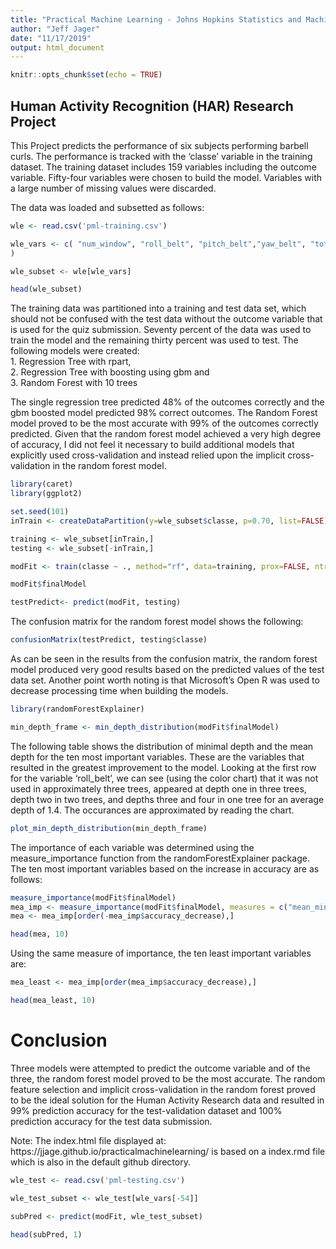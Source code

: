 ```yaml
---
title: "Practical Machine Learning - Johns Hopkins Statistics and Machine Learning Specialization "
author: "Jeff Jager"
date: "11/17/2019"
output: html_document
---
```


```r
knitr::opts_chunk$set(echo = TRUE)
```

## Human Activity Recognition (HAR) Research Project

This Project predicts the performance of six subjects performing barbell curls. The performance is tracked with the 'classe' variable in the training dataset. The training dataset includes 159 variables including the outcome variable.
Fifty-four variables were chosen to build the model. Variables with a large number of missing values were discarded.  

The data was loaded and subsetted as follows:
```r

wle <- read.csv('pml-training.csv')

wle_vars <- c( "num_window", "roll_belt", "pitch_belt","yaw_belt", "total_accel_belt", "gyros_belt_x", "gyros_belt_y", "gyros_belt_z", "accel_belt_x", "accel_belt_y", "accel_belt_z", "magnet_belt_x", "magnet_belt_y", "magnet_belt_z", "roll_arm", "pitch_arm", "yaw_arm", "total_accel_arm", "gyros_arm_x", "gyros_arm_y", "gyros_arm_z", "accel_arm_x", "accel_arm_y", "accel_arm_z", "magnet_arm_x", "magnet_arm_y", "magnet_arm_z", "roll_dumbbell", "pitch_dumbbell", "yaw_dumbbell", "total_accel_dumbbell", "gyros_dumbbell_x", "gyros_dumbbell_y", 	"gyros_dumbbell_z", "accel_dumbbell_x", "accel_dumbbell_y", "accel_dumbbell_z", "magnet_dumbbell_x", "magnet_dumbbell_y", "magnet_dumbbell_z", "roll_forearm", "pitch_forearm", "yaw_forearm", "total_accel_forearm", "gyros_forearm_x", "gyros_forearm_y", "gyros_forearm_z", "accel_forearm_x", "accel_forearm_y", "accel_forearm_z", "magnet_forearm_x", "magnet_forearm_y", "magnet_forearm_z", "classe"
)

wle_subset <- wle[wle_vars]

head(wle_subset)

```

The training data was partitioned into a training and test data set, which should not be confused with the test data without the outcome variable that is used for the quiz submission. Seventy percent of the data was used to train the model and the remaining thirty percent was used to test. The following models were created:  
    1. Regression Tree with rpart,   
    2. Regression Tree with boosting using gbm and   
    3. Random Forest with 10 trees   
  
The single regression tree predicted 48% of the outcomes correctly and the gbm boosted model predicted 98% correct outcomes.  The Random Forest model proved to be the most accurate with 99% of the outcomes correctly predicted.  Given that the random forest model achieved a very high degree of accuracy, I did not feel it necessary to build additional models that explicitly used cross-validation and instead relied upon the implicit cross-validation in the random forest model.
```r
library(caret)
library(ggplot2)

set.seed(101)
inTrain <- createDataPartition(y=wle_subset$classe, p=0.70, list=FALSE)

training <- wle_subset[inTrain,]
testing <- wle_subset[-inTrain,]

modFit <- train(classe ~ ., method="rf", data=training, prox=FALSE, ntree=10, allowParallel=TRUE, localImp = TRUE)

modFit$finalModel

testPredict<- predict(modFit, testing)
```

The confusion matrix for the random forest model shows the following:
```r
confusionMatrix(testPredict, testing$classe)

```
As can be seen in the results from the confusion matrix, the random forest model produced very good results based on the predicted values of the test data set. Another point worth noting is that Microsoft's Open R was used to decrease processing time when building the models. 



```r
library(randomForestExplainer)

min_depth_frame <- min_depth_distribution(modFit$finalModel)
```

The following table shows the distribution of minimal depth and the mean depth for the ten most important variables. These are the variables that resulted in the greatest improvement to the model. Looking at the first row for the variable 'roll_belt', we can see (using the color chart) that it was not used in approximately three trees, appeared at depth one in three trees, depth two in two trees, and depths three and four in one tree for an average depth of 1.4. The occurances are approximated by reading the chart.
```r
plot_min_depth_distribution(min_depth_frame)
```

The importance of each variable was determined using the measure_importance function from the randomForestExplainer package. The ten most important variables based on the increase in accuracy are as follows:
```r
measure_importance(modFit$finalModel)
mea_imp <- measure_importance(modFit$finalModel, measures = c("mean_min_depth", "no_of_trees", "times_a_root", "accuracy_decrease"))
mea <- mea_imp[order(-mea_imp$accuracy_decrease),]
```

```r
head(mea, 10)
```

Using the same measure of importance, the ten least important variables are:
```r
mea_least <- mea_imp[order(mea_imp$accuracy_decrease),]
```

```r
head(mea_least, 10)

```

# Conclusion

Three models were attempted to predict the outcome variable and of the three, the random forest model proved to be the most accurate.  The random feature selection and implicit cross-validation in the random forest proved to be the ideal solution for the Human Activity Research data and resulted in 99% prediction accuracy for the test-validation dataset and 100% prediction accuracy for the test data submission.

Note: The index.html file displayed at: https://jjage.github.io/practicalmachinelearning/ is based on a index.rmd file which is also in the default github directory.




```r

wle_test <- read.csv('pml-testing.csv')

wle_test_subset <- wle_test[wle_vars[-54]]

subPred <- predict(modFit, wle_test_subset)

head(subPred, 1)

```

